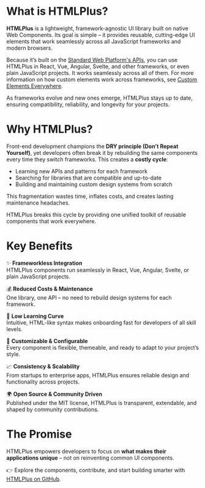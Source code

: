 # What is HTMLPlus?

**HTMLPlus** is a lightweight, framework-agnostic UI library built on native Web Components. Its goal is simple – it provides reusable, cutting-edge UI elements that work seamlessly across all JavaScript frameworks and modern browsers.

Because it’s built on the [Standard Web Platform's APIs](https://mdn.io/using-custom-elements), you can use HTMLPlus in React, Vue, Angular, Svelte, and other frameworks, or even plain JavaScript projects. It works seamlessly across all of them. For more information on how custom elements work across frameworks, see [Custom Elements Everywhere](https://custom-elements-everywhere.com).

As frameworks evolve and new ones emerge, HTMLPlus stays up to date, ensuring compatibility, reliability, and longevity for your projects.

# Why HTMLPlus?

Front-end development champions the **DRY principle (Don’t Repeat Yourself)**, yet developers often break it by rebuilding the same components every time they switch frameworks. This creates a **costly cycle**:

- Learning new APIs and patterns for each framework  
- Searching for libraries that are compatible and up-to-date  
- Building and maintaining custom design systems from scratch  

This fragmentation wastes time, inflates costs, and creates lasting maintenance headaches.

HTMLPlus breaks this cycle by providing one unified toolkit of reusable components that work everywhere.

# Key Benefits

✨ **Frameworkless Integration**  
HTMLPlus components run seamlessly in React, Vue, Angular, Svelte, or plain JavaScript projects.

💰 **Reduced Costs & Maintenance**  
One library, one API – no need to rebuild design systems for each framework.

🚀 **Low Learning Curve**  
Intuitive, HTML-like syntax makes onboarding fast for developers of all skill levels.

🎨 **Customizable & Configurable**  
Every component is flexible, themeable, and ready to adapt to your project’s style.

📈 **Consistency & Scalability**  
From startups to enterprise apps, HTMLPlus ensures reliable design and functionality across projects.

🌍 **Open Source & Community Driven**  
Published under the MIT license, HTMLPlus is transparent, extendable, and shaped by community contributions.

# The Promise

HTMLPlus empowers developers to focus on **what makes their applications unique** – not on reinventing common UI components.

👉 Explore the components, contribute, and start building smarter with [HTMLPlus on GitHub](https://github.com/htmlplus/ui).
